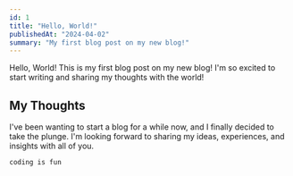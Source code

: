 ```yaml
---
id: 1
title: "Hello, World!"
publishedAt: "2024-04-02"
summary: "My first blog post on my new blog!"
---
```


Hello, World! This is my first blog post on my new blog! I'm so excited to start writing and sharing my thoughts with the world!

## My Thoughts

I've been wanting to start a blog for a while now, and I finally decided to take the plunge. I'm looking forward to sharing my ideas, experiences, and insights with all of you.

```
coding is fun

```